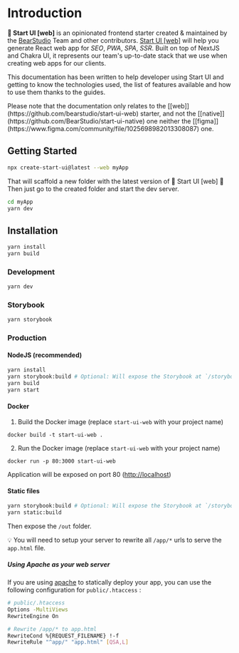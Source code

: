 # Introduction

**🚀 Start UI [web]** is an opinionated frontend starter created & maintained by the [BearStudio](https://bearstudio.fr) Team and other contributors.
[Start UI [web]](https://start-ui.com) will help you generate React web app for _SEO_, _PWA_, _SPA_, _SSR_.
Built on top of NextJS and Chakra UI, it represents our team's up-to-date stack that we use when creating web apps for our clients.

This documentation has been written to help developer using Start UI and getting to know the technologies used, the list of features
available and how to use them thanks to the guides.


<Callout type="info" emoji="ℹ️">
  Please note that the documentation only relates to the [[web]](https://github.com/bearstudio/start-ui-web) starter, and not the [[native]](https://github.com/BearStudio/start-ui-native) one
  neither the [[figma]](https://www.figma.com/community/file/1025698982013308087) one.
</Callout>

## Getting Started

```bash
npx create-start-ui@latest --web myApp
```

That will scaffold a new folder with the latest version of 🚀 Start UI [web] 🎉
Then just go to the created folder and start the dev server.

```bash
cd myApp
yarn dev
```

## Installation

```bash
yarn install
yarn build
```

### Development

```bash
yarn dev
```

### Storybook

```bash
yarn storybook
```

### Production

#### NodeJS (recommended)

```bash
yarn install
yarn storybook:build # Optional: Will expose the Storybook at `/storybook`
yarn build
yarn start
```

#### Docker

1. Build the Docker image (replace `start-ui-web` with your project name)

```
docker build -t start-ui-web .
```

2. Run the Docker image (replace `start-ui-web` with your project name)

```
docker run -p 80:3000 start-ui-web
```

Application will be exposed on port 80 ([http://localhost](http://localhost))

#### Static files

```bash
yarn storybook:build # Optional: Will expose the Storybook at `/storybook/index.html`
yarn static:build
```

Then expose the `/out` folder.

💡 You will need to setup your server to rewrite all `/app/*` urls to serve the `app.html` file.

##### Using Apache as your web server

If you are using [apache](https://httpd.apache.org/) to statically deploy your app, you can use the following configuration for `public/.htaccess` :

```bash
# public/.htaccess
Options -MultiViews
RewriteEngine On

# Rewrite /app/* to app.html
RewriteCond %{REQUEST_FILENAME} !-f
RewriteRule "^app/" "app.html" [QSA,L]
```
